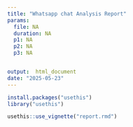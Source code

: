 ```yaml
---
title: "Whatsapp chat Analysis Report"
params:
  file: NA
  duration: NA
  p1: NA
  p2: NA
  p3: NA


output:  html_document
date: "2025-05-23"
---
```


```r
install.packages("usethis")
library("usethis")

usethis::use_vignette("report.rmd") 
```



